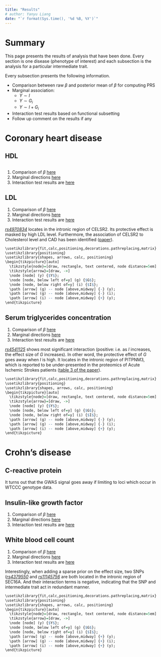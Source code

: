```yaml
---
title: "Results"
# author: Yanyu Liang
date: "`r format(Sys.time(), '%d %B, %Y')`"
---
```


# Summary

This page presents the results of analysis that have been done. Every section is one disease (phenotype of interest) and each subsection is the analysis for a particular intermediate trait.

Every subsection presents the following information.

* Comparison between raw $\beta$ and posterior mean of $\beta$ for computing PRS
* Marginal association:
    - $Y \sim I$
    - $Y \sim G_i$
    - $Y \sim I + G_i$
* Interaction test results based on functional subsetting
* Follow up comment on the results if any

# Coronary heart disease

## HDL

```r

```

1. Comparison of $\beta$ [here](https://rawgit.com/liangyy/phenotype-epistasis/master/code/step1/output-run_step1/MAGNETIC_HDL.C__wtccc_cad__wtccc_ctrl/prs_report.html)
2. Marginal directions [here](https://rawgit.com/liangyy/phenotype-epistasis/master/code/step2/output-direction_XT_YI/MAGNETIC_HDL.C__wtccc_cad__wtccc_ctrl/direction_report.html)
3. Interaction test results are [here](https://rawgit.com/liangyy/phenotype-epistasis/master/code/step2/output-run_step2/MAGNETIC_HDL.C__wtccc_cad__wtccc_ctrl/inter_report.func_subset.html)

## LDL

1. Comparison of $\beta$ [here](https://rawgit.com/liangyy/phenotype-epistasis/master/code/step1/output-run_step1/MAGNETIC_LDL.C__wtccc_cad__wtccc_ctrl/prs_report.html)
2. Marginal directions [here](https://rawgit.com/liangyy/phenotype-epistasis/master/code/step2/output-direction_XT_YI/MAGNETIC_LDL.C__wtccc_cad__wtccc_ctrl/direction_report.html)
3. Interaction test results are [here](https://rawgit.com/liangyy/phenotype-epistasis/master/code/step2/output-run_step2/MAGNETIC_LDL.C__wtccc_cad__wtccc_ctrl/inter_report.func_subset.html)

[*rs4970834*](https://www.ncbi.nlm.nih.gov/projects/SNP/snp_ref.cgi?rs=4970834) locates in the intronic region of CELSR2. Its protective effect is masked by high LDL level. Furthermore, the association of CELSR2 to Cholesterol level and CAD has been identified ([paper](https://www.ncbi.nlm.nih.gov/pubmed/18649068)).

```r
\usetikzlibrary{fit,calc,positioning,decorations.pathreplacing,matrix}
\usetikzlibrary{positioning}
\usetikzlibrary{shapes, arrows, calc, positioning}
\begin{tikzpicture}[auto]
  \tikzstyle{node}=[draw, rectangle, text centered, node distance=5em]
  \tikzstyle{arrow}=[draw, ->]
  \node [node] (y) {$Y$};
  \node [node, below left of=y] (g) {$G$};
  \node [node, below right of=y] (i) {$I$};
  \path [arrow] (g) -- node [above,midway] {-} (y);
  \path [arrow] (g) -- node [above,midway] {-} (i);
  \path [arrow] (i) -- node [above,midway] {+} (y);
\end{tikzpicture}
```

## Serum triglycerides concentration

1. Comparison of $\beta$ [here]([here](https://rawgit.com/liangyy/phenotype-epistasis/master/code/step1/output-run_step1/MAGNETIC_Serum.TG__wtccc_cad__wtccc_ctrl/prs_report.html))
2. Marginal directions [here](https://rawgit.com/liangyy/phenotype-epistasis/master/code/step2/output-direction_XT_YI/MAGNETIC_Serum.TG__wtccc_cad__wtccc_ctrl/direction_report.html)
3. Interaction test results are [here](https://rawgit.com/liangyy/phenotype-epistasis/master/code/step2/output-run_step2/MAGNETIC_Serum.TG__wtccc_cad__wtccc_ctrl/inter_report.func_subset.html)

[*rs4541125*](https://www.ncbi.nlm.nih.gov/projects/SNP/snp_ref.cgi?rs=4541125) shows most significant interaction (positive: i.e. as $I$ increases, the effect size of $G$ increases). In other word, the protective effect of $G$ goes away when $I$ is high. It locates in the intronic region of PITPNM3, which is reported to be under-presented in the proteomics of Acute Ischemic Strokes patients ([table 3 of the paper](https://pubs.acs.org/doi/full/10.1021/pr501324n?src=recsys)).

```r
\usetikzlibrary{fit,calc,positioning,decorations.pathreplacing,matrix}
\usetikzlibrary{positioning}
\usetikzlibrary{shapes, arrows, calc, positioning}
\begin{tikzpicture}[auto]
  \tikzstyle{node}=[draw, rectangle, text centered, node distance=5em]
  \tikzstyle{arrow}=[draw, ->]
  \node [node] (y) {$Y$};
  \node [node, below left of=y] (g) {$G$};
  \node [node, below right of=y] (i) {$I$};
  \path [arrow] (g) -- node [above,midway] {-} (y);
  \path [arrow] (g) -- node [above,midway] {-} (i);
  \path [arrow] (i) -- node [above,midway] {+} (y);
\end{tikzpicture}
```

# Crohn's disease

## C-reactive protein

It turns out that the GWAS signal goes away if limiting to loci which occur in WTCCC genotype data.

## Insulin-like growth factor

1. Comparison of $\beta$ [here](https://rawgit.com/liangyy/phenotype-epistasis/master/code/step1/output-run_step1/Prins_igf1__wtccc_crohn__wtccc_ctrl/prs_report.html)
2. Marginal directions [here](https://rawgit.com/liangyy/phenotype-epistasis/master/code/step2/output-direction_XT_YI/Prins_igf1__wtccc_crohn__wtccc_ctrl/direction_report.html)
3. Interaction test results are [here](https://rawgit.com/liangyy/phenotype-epistasis/master/code/step2/output-run_step2/Prins_igf1__wtccc_crohn__wtccc_ctrl/inter_report.func_subset.html)



## White blood cell count

1. Comparison of $\beta$ [here](https://rawgit.com/liangyy/phenotype-epistasis/master/code/step1/output-run_step1/UKBB_wbc__wtccc_crohn__wtccc_ctrl/prs_report.html)
2. Marginal directions [here](https://rawgit.com/liangyy/phenotype-epistasis/master/code/step2/output-direction_XT_YI/UKBB_wbc__wtccc_crohn__wtccc_ctrl/direction_report.html)
3. Interaction test results are [here](https://rawgit.com/liangyy/phenotype-epistasis/master/code/step2/output-run_step2/UKBB_wbc__wtccc_crohn__wtccc_ctrl/inter_report.func_subset.html)

Interestingly, when adding a sparse prior on the effect size, two SNPs ([*rs4379550*](https://www.ncbi.nlm.nih.gov/projects/SNP/snp_ref.cgi?rs=4379550) and [*rs11145756*](https://www.ncbi.nlm.nih.gov/projects/SNP/snp_ref.cgi?rs=rs11145756) are both located in the intronic region of SEC16A. And their interaction terms is negative, indicating that the SNP and intermediate trait act in redundant manner.

```r
\usetikzlibrary{fit,calc,positioning,decorations.pathreplacing,matrix}
\usetikzlibrary{positioning}
\usetikzlibrary{shapes, arrows, calc, positioning}
\begin{tikzpicture}[auto]
  \tikzstyle{node}=[draw, rectangle, text centered, node distance=5em]
  \tikzstyle{arrow}=[draw, ->]
  \node [node] (y) {$Y$};
  \node [node, below left of=y] (g) {$G$};
  \node [node, below right of=y] (i) {$I$};
  \path [arrow] (g) -- node [above,midway] {+} (y);
  \path [arrow] (g) -- node [above,midway] {+} (i);
  \path [arrow] (i) -- node [above,midway] {+} (y);
\end{tikzpicture}
```
